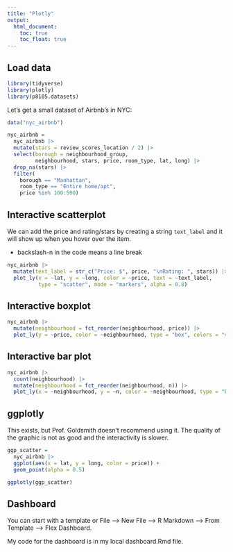 ```yaml
---
title: "Plotly"
output: 
  html_document:
    toc: true
    toc_float: true
---
```


## Load data

```r
library(tidyverse)
library(plotly)
library(p8105.datasets)
```

Let's get a small dataset of Airbnb's in NYC:

```r
data("nyc_airbnb")

nyc_airbnb =
  nyc_airbnb |>
  mutate(stars = review_scores_location / 2) |>
  select(borough = neighbourhood_group,
         neighbourhood, stars, price, room_type, lat, long) |>
  drop_na(stars) |>
  filter(
    borough == "Manhattan",
    room_type == "Entire home/apt",
    price %in% 100:500)
```

## Interactive scatterplot

We can add the price and rating/stars by creating a string `text_label` and it will show up when you hover over the item.

* backslash-n in the code means a line break

```r
nyc_airbnb |>
  mutate(text_label = str_c("Price: $", price, "\nRating: ", stars)) |>
  plot_ly(x = ~lat, y = ~long, color = ~price, text = ~text_label,
          type = "scatter", mode = "markers", alpha = 0.8)
```

## Interactive boxplot

```r
nyc_airbnb |> 
  mutate(neighbourhood = fct_reorder(neighbourhood, price)) |> 
  plot_ly(y = ~price, color = ~neighbourhood, type = "box", colors = "viridis")
```

## Interactive bar plot

```r
nyc_airbnb |>
  count(neighbourhood) |>
  mutate(neighbourhood = fct_reorder(neighbourhood, n)) |>
  plot_ly(x = ~neighbourhood, y = ~n, color = ~neighbourhood, type = "bar", colors = "viridis")
```

## ggplotly

This exists, but Prof. Goldsmith doesn't recommend using it. The quality of the graphic is not as good and the interactivity is slower.

```r
ggp_scatter =
  nyc_airbnb |>
  ggplot(aes(x = lat, y = long, color = price)) +
  geom_point(alpha = 0.5)

ggplotly(ggp_scatter)
```

## Dashboard

You can start with a template or File --> New File --> R Markdown --> From Template --> Flex Dashboard.

My code for the dashboard is in my local dashboard.Rmd file.